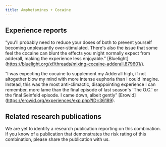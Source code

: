 ---
title: Amphetamines + Cocaine
---
## Experience reports

“you'll probably need to reduce your doses of both to prevent yourself becoming unpleasantly over-stimulated. There's also the issue that some feel the cocaine can blunt the effects you might normally expect from adderall, making the experience less enjoyable.” [Bluelight] (https://bluelight.org/xf/threads/mixing-cocaine-adderall.879601/).

“I was expecting the cocaine to supplement my Adderall high, if not altogether blow my mind with more intense euphoria than I could imagine. Instead, this was the most anti-climactic, disappointing experience I can remember, more lame than the final episode of last season's 'The O.C.' or the final Seinfeld episode. I came down, albeit gently” [Erowid] (https://erowid.org/experiences/exp.php?ID=36189).

## Related research publications

We are yet to identify a research publication reporting on this combination. If you know of a publication that demonstrates the risk rating of this combination, please share the publication with us.
